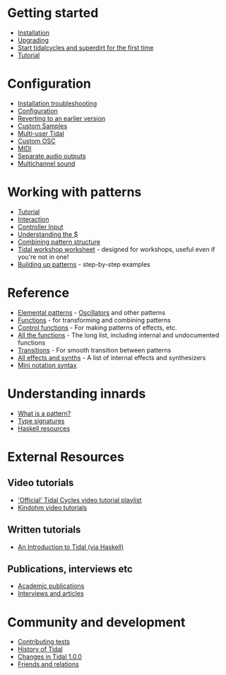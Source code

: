 <languages/>
<translate>
= Getting started = <!--T:1-->

<!--T:2-->
* [[Installation]]
* [[Upgrading]]
* [[Start tidalcycles and superdirt for the first time]]
* [[Tutorial]]

= Configuration = <!--T:3-->

<!--T:4-->
* [[Installation troubleshooting]]
* [[Configuration]]
* [[Reverting to an earlier version]]
* [[Custom Samples]]
* [[Multi-user Tidal]]
* [[Custom OSC]]
* [[MIDI]]
* [[Separate audio outputs]]
* [[Multichannel sound]]

= Working with patterns = <!--T:5-->

<!--T:6-->
* [[Tutorial]]
* [[Interaction]]
* [[Controller Input]]
* [[Understanding the $]]
* [[Combining pattern structure]]
* [[Tidal workshop worksheet]] - designed for workshops, useful even if you're not in one!
* [[Building up patterns]] - step-by-step examples

= Reference = <!--T:7-->

<!--T:8-->
* [[:Category:Elemental patterns|Elemental patterns]] - [[Oscillators]] and other patterns
* [[:Category:Functions|Functions]] - for transforming and combining patterns
* [[:Category:Control Functions|Control functions]] - For making patterns of effects, etc.
* [[All the functions]] - The long list, including internal and undocumented functions
* [[:Category:Transitions|Transitions]] - For smooth transition between patterns
* [[All effects and synths]] - A list of internal effects and synthesizers
* [[Mini notation syntax]]

= Understanding innards = <!--T:9-->

<!--T:10-->
* [[What is a pattern?]]
* [[Type signatures]]
* [[Haskell resources]]

= External Resources = <!--T:11-->

== Video tutorials == <!--T:12-->

<!--T:13-->
* [https://www.youtube.com/playlist?list=PLybSFICi4UlgKU6ZVerY0HfdNCl3AIoPU 'Official' Tidal Cycles video tutorial playlist]
* [https://www.youtube.com/playlist?list=PLKgxw7RG3hcRHyBFsPr5opr1iu8wbNIgP Kindohm video tutorials] 

== Written tutorials == <!--T:14-->

<!--T:15-->
* [https://web.archive.org/web/20190427222710/http://ericfairbanks.org/music/tidal/code/2017/05/31/an-introduction-to-tidal.html An Introduction to Tidal (via Haskell)]

== Publications, interviews etc == <!--T:16-->

<!--T:17-->
* [[Academic publications]]
* [[Interviews and articles]]

= Community and development = <!--T:18-->

<!--T:19-->
* [[Contributing tests]]
* [[History of Tidal]]
* [[Changes in Tidal 1.0.0]]
* [[Friends and relations]]
</translate>
